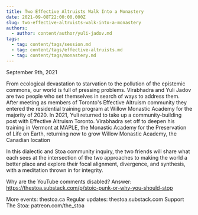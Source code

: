 ```yaml
---
title: Two Effective Altruists Walk Into a Monastery
date: 2021-09-08T22:00:00.000Z
slug: two-effective-altruists-walk-into-a-monastery
authors:
  - author: content/author/yuli-jadov.md
tags:
  - tag: content/tags/session.md
  - tag: content/tags/effective-altruists.md
  - tag: content/tags/monastery.md
---
```


September 9th, 2021

From ecological devastation to starvation to the pollution of the epistemic commons, our world is full of pressing problems. Virabhadra and Yuli Jadov are two people who set themselves in search of ways to address them. After meeting as members of Toronto's Effective Altruism community they entered the residential training program at Willow Monastic Academy for the majority of 2020. In 2021, Yuli returned to take up a community-building post with Effective Altruism Toronto. Virabhadra set off to deepen his training in Vermont at MAPLE, the Monastic Academy for the Preservation of Life on Earth, returning now to grow Willow Monastic Academy, the Canadian location

In this dialectic and Stoa community inquiry, the two friends will share what each sees at the intersection of the two approaches to making the world a better place and explore their focal alignment, divergence, and synthesis, with a meditation thrown in for integrity. 

Why are the YouTube comments disabled? Answer: https://thestoa.substack.com/p/stoic-punk-or-why-you-should-stop

More events: thestoa.ca
Regular updates: thestoa.substack.com
Support The Stoa: patreon.com/the_stoa
